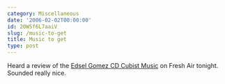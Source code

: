```yaml
---
category: Miscellaneous
date: '2006-02-02T00:00:00'
id: 20WSf6L7aaiV
slug: /music-to-get
title: Music to get
type: post
---
```


Heard a review of the
[Edsel Gomez CD Cubist Music](http://www.cdbaby.com/cd/edselgomez)
on Fresh Air tonight. Sounded really nice.